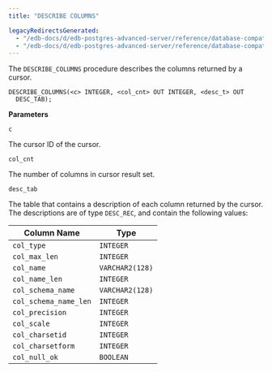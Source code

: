 ```yaml
---
title: "DESCRIBE COLUMNS"

legacyRedirectsGenerated:
  - "/edb-docs/d/edb-postgres-advanced-server/reference/database-compatibility-for-oracle-developers-built-in-package-guide/13/describe_columns.html"
  - "/edb-docs/d/edb-postgres-advanced-server/reference/database-compatibility-for-oracle-developers-built-in-package-guide/latest/describe_columns.html"
---
```


The `DESCRIBE_COLUMNS` procedure describes the columns returned by a cursor.

```text
DESCRIBE_COLUMNS(<c> INTEGER, <col_cnt> OUT INTEGER, <desc_t> OUT
  DESC_TAB);
```

**Parameters**

`c`

 The cursor ID of the cursor.

`col_cnt`

 The number of columns in cursor result set.

`desc_tab`

 The table that contains a description of each column returned by the cursor. The descriptions are of type `DESC_REC`, and contain the following values:

| Column Name           | Type            |
| --------------------- | --------------- |
| `col_type`            | `INTEGER`       |
| `col_max_len`         | `INTEGER`       |
| `col_name`            | `VARCHAR2(128)` |
| `col_name_len`        | `INTEGER`       |
| `col_schema_name`     | `VARCHAR2(128)` |
| `col_schema_name_len` | `INTEGER`       |
| `col_precision`       | `INTEGER`       |
| `col_scale`           | `INTEGER`       |
| `col_charsetid`       | `INTEGER`       |
| `col_charsetform`     | `INTEGER`       |
| `col_null_ok`         | `BOOLEAN`       |
